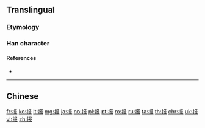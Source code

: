 {{also|報}}
==Translingual==
{{stroke order|strokes=7}}
{{stroke order|type=animate}}

===Etymology===
{{Han simp|報|f=幸|t=扌}}

===Han character===
{{Han char|rn=64|rad=手|as=04|sn=7|four=|canj=QSLE|ids=⿰扌𠬝}}

====References====
* {{Han ref|kx=0422.121|hdz=31846.010|uh=62A5|ud=25253}}

----

==Chinese==
{{zh-see|報}}

[[fr:报]]
[[ko:报]]
[[lt:报]]
[[mg:报]]
[[ja:报]]
[[no:报]]
[[pl:报]]
[[pt:报]]
[[ro:报]]
[[ru:报]]
[[ta:报]]
[[th:报]]
[[chr:报]]
[[uk:报]]
[[vi:报]]
[[zh:报]]